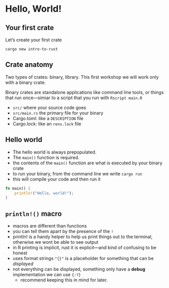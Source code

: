 # Hello, World!

## Your first crate

Let's create your first crate

```shell
cargo new intro-to-rust
```

## Crate anatomy

Two types of crates: binary, library. This first workshop we will work only with a binary crate.

Binary crates are standalone applications like command line tools, or things that run once—simiar to a script that you run with `Rscript main.R`

- `src/` where your source code goes
- `src/main.rs` the primary file for your binary
- Cargo.toml: like a `DESCRIPTION` file
- Cargo.lock: like an `renv.lock` file

## Hello world

- The hello world is always prepopulated.
- The `main()` function is required.
- the contents of the `main()` function are what is executed by your binary crate
- to run your binary, from the command line we write `cargo run`
- this will compile your code and then run it

```rust
fn main() {
    println!("Hello, world!");
}
```

## `println!()` macro

- macros are different than functions
- you can tell them apart by the presence of the `!`
- println! is a handy helper to help us print things out to the terminal, otherwise we wont be able to see output
- in R printing is implicit, rust it is explicit—and kind of confusing to be honest
- uses format strings `"{}"` is a placeholder for something that can be _displayed_
- not everything can be displayed, something only have a **debug** implementation we can use `{:?}`
  - recommend keeping this in mind for later.
